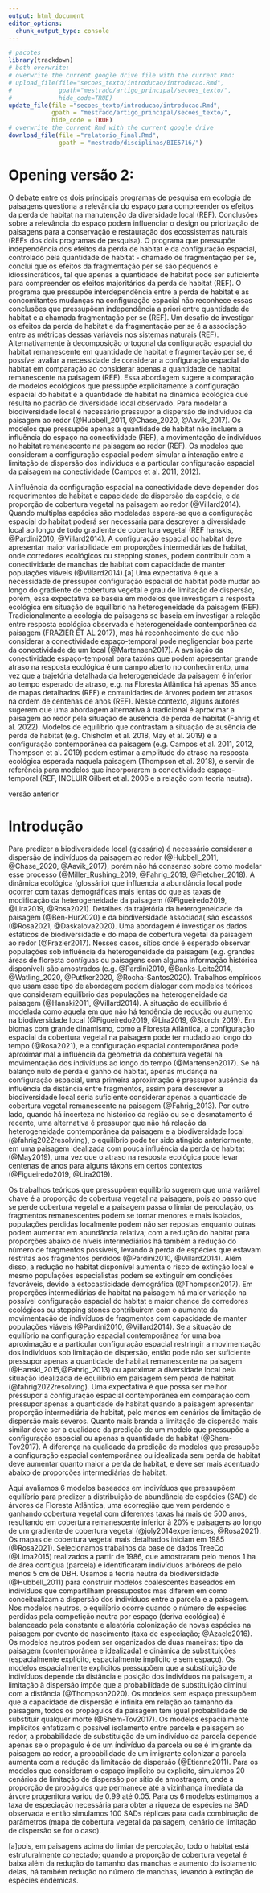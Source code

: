 ```yaml
---
output: html_document
editor_options: 
  chunk_output_type: console
---
```

```r
# pacotes
library(trackdown)
# both overwrite: 
# overwrite the current google drive file with the current Rmd:
# upload_file(file="secoes_texto/introducao/introducao.Rmd",
#             gpath="mestrado/artigo_principal/secoes_texto/",
#             hide_code=TRUE)
update_file(file ="secoes_texto/introducao/introducao.Rmd",
            gpath = "mestrado/artigo_principal/secoes_texto/",
            hide_code = TRUE)
# overwrite the current Rmd with the current google drive 
download_file(file ="relatorio_final.Rmd",
              gpath = "mestrado/disciplinas/BIE5716/")
```

# Opening versão 2:

O debate entre os dois principais programas de pesquisa em ecologia de paisagens questiona a relevância do espaço para compreender os efeitos da perda de habitat na manutenção da diversidade local (REF). Conclusões sobre a relevância do espaço podem influenciar o design ou priorização de paisagens para a conservação e restauração dos ecossistemas naturais (REFs dos dois programas de pesquisa). O programa que pressupõe independência dos efeitos da perda de habitat e da configuração espacial, controlado pela quantidade de habitat - chamado de fragmentação per se, conclui que os efeitos da fragmentação per se são pequenos e idiossincráticos, tal que apenas a quantidade de habitat pode ser suficiente para compreender os efeitos majoritários da perda de habitat (REF). O programa que pressupõe interdependência entre a perda de habitat e as concomitantes mudanças na configuração espacial não reconhece essas conclusões que pressupõem independência a priori entre quantidade de habitat e a chamada fragmentação per se (REF). 
Um desafio de investigar os efeitos da perda de habitat e da fragmentação per se é a associação entre as métricas dessas variáveis nos sistemas naturais (REF). 
Alternativamente à decomposição ortogonal da configuração espacial do habitat remanescente em quantidade de habitat e fragmentação per se, é possível avaliar a necessidade de considerar a configuração espacial do habitat em comparação ao considerar apenas a quantidade de habitat remanescente na paisagem (REF). Essa abordagem sugere a comparação de modelos ecológicos que pressupõe explicitamente a configuração espacial do habitat e a quantidade de habitat na dinâmica ecológica que resulta no padrão de diversidade local observado. Para modelar a biodiversidade local é necessário pressupor a dispersão de indivíduos da paisagem ao redor (@Hubbell_2011, @Chase_2020, @Aavik_2017). Os modelos que pressupõe apenas a quantidade de habitat não incluem a influência do espaço na conectividade (REF), a movimentação de indivíduos no habitat remanescente na paisagem ao redor (REF). Os modelos que consideram a configuração espacial podem simular a interação entre a limitação de dispersão dos indivíduos e a particular configuração espacial da paisagem na conectividade (Campos et al. 2011, 2012). 

A influência da configuração espacial na conectividade deve depender dos requerimentos de habitat e capacidade de dispersão da espécie, e da proporção de cobertura vegetal na paisagem ao redor (@Villard2014). Quando multiplas espécies são modeladas espera-se que a configuração espacial do habitat poderá ser necessária para descrever a diversidade local ao longo de todo gradiente de cobertura vegetal (REF hanskis, @Pardini2010, @Villard2014). A configuração espacial do habitat deve apresentar maior variabilidade em proporções intermediárias de habitat, onde corredores ecológicos ou stepping stones, podem contribuir com a conectividade de manchas de habitat com capacidade de manter populações viáveis (@Villard2014).[a]  Uma expectativa é que a necessidade de pressupor configuração espacial do habitat pode mudar ao longo do gradiente de cobertura vegetal e grau de limitação de dispersão, porém, essa expectativa se baseia em modelos que investigam a resposta ecológica em situação de equilíbrio na heterogeneidade da paisagem (REF). Tradicionalmente a ecologia de paisagens se baseia em investigar a relação entre resposta ecológica observada e heterogeneidade contemporânea da paisagem (FRAZIER ET AL 2017), mas há reconhecimento de que não considerar a conectividade espaço-temporal pode negligenciar boa parte da conectividade de um local (@Martensen2017). A avaliação da conectividade espaço-temporal para taxóns que podem apresentar grande atraso na resposta ecológica é um campo aberto no conhecimento, uma vez que a trajetória detalhada da heterogeneidade da paisagem é inferior ao tempo esperado de atraso, e.g. na Floresta Atlântica há apenas 35 anos de mapas detalhados (REF) e comunidades de árvores podem ter atrasos na ordem de centenas de anos (REF). Nesse contexto, alguns autores sugerem que uma abordagem alternativa à tradicional é aproximar a paisagem ao redor pela situação de ausência de perda de habitat (Fahrig et al. 2022). Modelos de equilíbrio que contrastam a situação de ausência de perda de habitat (e.g. Chisholm et al. 2018, May et al. 2019) e a configuração contemporânea da paisagem (e.g. Campos et al. 2011, 2012, Thompson et al. 2019) podem estimar a amplitude do atraso na resposta ecológica esperada naquela paisagem (Thompson et al. 2018), e servir de referência para modelos que incorporarem a conectividade espaço-temporal (REF, INCLUIR Gilbert et al. 2006 e a relação com teoria neutra). 

####### versão anterior
# Introdução

  Para predizer a biodiversidade local (glossário) é necessário considerar a dispersão de indivíduos da paisagem ao redor (@Hubbell_2011, @Chase_2020, @Aavik_2017), porém não há consenso sobre como modelar esse processo (@Miller_Rushing_2019, @Fahrig_2019, @Fletcher_2018). A dinâmica ecológica (glossário) que influencia a abundância local pode ocorrer com taxas demográficas mais lentas do que as taxas de modificação da heterogeneidade da paisagem (@Figueiredo2019, @Lira2019, @Rosa2021). Detalhes da trajetória da heterogeneidade da paisagem (@Ben-Hur2020) e da biodiversidade associada( são escassos (@Rosa2021, @Daskalova2020). Uma abordagem é investigar os dados estáticos de biodiversidade e do mapa de cobertura vegetal da paisagem ao redor (@Frazier2017). Nesses casos, sítios onde é esperado observar populações sob influência da heterogeneidade da paisagem (e.g. grandes áreas de floresta contíguas ou paisagens com alguma informação histórica disponível) são amostrados (e.g. @Pardini2010, @Banks-Leite2014, @Watling_2020, @Puttker2020, @Rocha-Santos2020). Trabalhos empíricos que usam esse tipo de abordagem podem dialogar com modelos teóricos que consideram equilíbrio das populações na heterogeneidade da paisagem (@Hanski2011, @Villard2014). A situação de equilíbrio é modelada como aquela em que não há tendência de redução ou aumento na biodiversidade local (@Figueiredo2019, @Lira2019, @Storch_2019). Em biomas com grande dinamismo, como a Floresta Atlântica, a configuração espacial da cobertura vegetal na paisagem pode ter mudado ao longo do tempo (@Rosa2021), e a configuração espacial contemporânea pode aproximar mal a influência da geometria da cobertura vegetal na movimentação dos indivíduos ao longo do tempo (@Martensen2017). Se há balanço nulo de perda e ganho de habitat, apenas mudança na configuração espacial, uma primeira aproximação é pressupor ausência da influência da distância entre fragmentos, assim para descrever a biodiversidade local seria suficiente considerar apenas a quantidade de cobertura vegetal remanescente na paisagem (@Fahrig_2013). Por outro lado, quando há incerteza no histórico da região ou se o desmatamento é recente, uma alternativa é pressupor que não há relação da heterogeneidade contemporânea da paisagem e a biodiversidade local (@fahrig2022resolving), o equilíbrio pode ter sido atingido anteriormente, em uma paisagem idealizada com pouca influência da perda de habitat (@May2019), uma vez que o atraso na resposta ecológica pode levar centenas de anos para alguns táxons em certos contextos (@Figueiredo2019, @Lira2019).

  Os trabalhos teóricos que pressupõem equilíbrio sugerem que uma variável chave é a proporção de cobertura vegetal na paisagem, pois ao passo que se perde cobertura vegetal e a paisagem passa o limiar de percolação, os fragmentos remanescentes podem se tornar menores e mais isolados, populações perdidas localmente podem não ser repostas enquanto outras podem aumentar em abundância relativa; com a redução do habitat para proporções abaixo de níveis intermediários há também a redução do número de fragmentos possíveis, levando à perda de espécies que estavam restritas aos fragmentos perdidos (@Pardini2010, @Villard2014). Além disso, a redução no habitat disponível aumenta o risco de extinção local e mesmo populações especialistas podem se extinguir em condições favoráveis, devido a estocasticidade demográfica (@Thompson2017). Em proporções intermediárias de habitat na paisagem há maior variação na possível configuração espacial do habitat e maior chance de corredores ecológicos ou stepping stones contribuírem com o aumento da movimentação de indivíduos de fragmentos com capacidade de manter populações viáveis (@Pardini2010, @Villard2014). Se a situação de equilíbrio na configuração espacial contemporânea for uma boa aproximação e a particular configuração espacial restringir a movimentação dos indivíduos sob limitação de dispersão, então pode não ser suficiente pressupor apenas a quantidade de habitat remanescente na paisagem (@Hanski_2015,@Fahrig_2013) ou aproximar a diversidade local pela situação idealizada de equilíbrio em paisagem sem perda de habitat (@fahrig2022resolving). Uma expectativa é que possa ser melhor pressupor a configuração espacial contemporânea em comparação com pressupor apenas a quantidade de habitat quando a paisagem apresentar proporção intermediária de habitat, pelo menos em cenários de limitação de dispersão mais severos. Quanto mais branda a limitação de dispersão mais similar deve ser a qualidade da predição de um modelo que pressupõe a configuração espacial ou apenas a quantidade de habitat (@Shem-Tov2017). A diferença na qualidade da predição de modelos que pressupõe a configuração espacial contemporânea ou idealizada sem perda de habitat deve aumentar quanto maior a perda de habitat, e deve ser mais acentuado abaixo de proporções intermediárias de habitat.

  Aqui avaliamos 6 modelos baseados em indivíduos que pressupõem equilíbrio para predizer a distribuição de abundância de espécies (SAD) de árvores da Floresta Atlântica, uma ecorregião que vem perdendo e ganhando cobertura vegetal com diferentes taxas há mais de 500 anos, resultando em cobertura remanescente inferior à 20% e paisagens ao longo de um gradiente de cobertura vegetal (@joly2014experiences, @Rosa2021). Os mapas de cobertura vegetal mais detalhados iniciam em 1985 (@Rosa2021). Selecionamos trabalhos da base de dados TreeCo (@Lima2015) realizados a partir de 1986, que amostraram pelo menos 1 ha de área contígua (parcela) e identificaram indivíduos arbóreos de pelo menos 5 cm de DBH. Usamos a teoria neutra da biodiversidade (@Hubbell_2011) para construir modelos coalescentes baseados em indivíduos que compartilham pressupostos mas diferem em como conceitualizam a dispersão dos indivíduos entre a parcela e a paisagem. Nos modelos neutros, o equilíbrio ocorre quando o número de espécies perdidas pela competição neutra por espaço (deriva ecológica) é balanceado pela constante e aleatória colonização de novas espécies na paisagem por evento de nascimento (taxa de especiação; @Azaele2016). Os modelos neutros podem ser organizados de duas maneiras: tipo da paisagem (contemporânea e idealizada) e dinâmica de substituições (espacialmente explícito, espacialmente implícito e sem espaço). Os modelos espacialmente explícitos pressupõem que a substituição de indivíduos depende da distância e posição dos indivíduos na paisagem, a limitação à dispersão impõe que a probabilidade de substituição diminui com a distância (@Thompson2020). Os modelos sem espaço pressupõem que a capacidade de dispersão é infinita em relação ao tamanho da paisagem, todos os propágulos da paisagem tem igual probabilidade de substituir qualquer morte (@Shem-Tov2017). Os modelos espacialmente implícitos enfatizam o possível isolamento entre parcela e paisagem ao redor, a probabilidade de substituição de um indivíduo da parcela depende apenas se o propagulo é de um índivíduo da parcela ou se é imigrante da paisagem ao redor, a probabilidade de um imigrante colonizar a parcela aumenta com a redução da limitação de dispersão (@Etienne2011). Para os modelos que consideram o espaço implícito ou explícito, simulamos 20 cenários de limitação de dispersão por sítio de amostragem, onde a proporção de propágulos que permanece até a vizinhança imediata da árvore progenitora variou de 0.99 até 0.05. Para os 6 modelos estimamos a taxa de especiação necessária para obter a riqueza de espécies na SAD observada e então simulamos 100 SADs réplicas para cada combinação de parâmetros (mapa de cobertura vegetal da paisagem, cenário de limitação de dispersão se for o caso). 

<!-- (- A ecologia de paisagens trabalha com o pressuposto de que a heterogeneidade da paisagem observada no momento (o padrão) está relacionado com a resposta ecológica (pressupostos de contemporaneidade). [REPENSAR ]   ) -->

<!-- ##### Fim da proposta 1 -->

<!-- versão anterior: -->

<!-- de modo que  -->
<!-- Aqui investigamos o efeito de pressupor equilíbrio na paisagem contemporânea em comparação ao equilíbrio em uma paisagem idealizada íntegra e o de pressupor a configuração espacial da cobertura vegetal em comparação com apenas a quantidade de cobertura vegetal na construção de modelos para descrever a diversidade local de árvores e a sua relação com a paisagem ao redor. Procuramos predizer a distribuição de abundância de espécies (SAD) observada em inventários florestais que amostraram parcelas de Floresta Atlântica, uma ecorregião que vem perdendo e ganhando cobertura vegetal com diferentes taxas há mais de 500 anos, resultando em uma cobertura remanescente total inferior à 20% e paisagens ao longo de um gradiente de cobertura vegetal (PESQUISAR MAIS REF). Os mapas de cobertura vegetal mais detalhados iniciam em 1985 (Rosa et al. 2021), anterior a essa data a informação disponível é limitada e variável entre regiões (PESQUISAR MAIS REF). Usamos a teoria neutra da biodiversidade para construir 4 modelos baseados em indivíduos que compartilham pressupostos mas diferem em como conceitualizam a dispersão dos indivíduos entre a parcela e a paisagem. Nos modelos neutros, o equilíbrio ocorre quando o número de espécies perdidas pela competição neutra por espaço (deriva ecológica) é balanceado pela constante colonização de novas espécies na paisagem. Interpretamos os modelos neutros que pressupõem a quantidade de cobertura vegetal (espacialmente implícito) como uma simplificação dos modelos que consideram a configuração espacial da cobertura vegetal remanescente (espacialmente explícito) e simulamos cenários de limitação à dispersão variando a proporção de propágulos que permanecem na vizinhança imediata da progenitora até a ausência de limitação de dispersão per capita. -->

<!-- Introdução -->
<!-- - A conservação e restauração dos ecossistemas naturais tem grande potencial para mitigar ou reverter as crises em andamento da perda de biodiversidade, mudanças climáticas, e de seguridade alimentar. -->
<!-- - Para conservação ou restaurar é preciso considerar a perspectiva da paisagem, ou seja, mesmo para manter pequenos fragmentos florestais, por exemplo, é necessário considerar a área ao redor da área de interesse, pois estas áreas podem contribuir com propágulos repondo espécies extintas localmente ou modificando a abundância relativa das espécies presentes. -->
<!-- - Um dos desafios de conservação e restaurar é a falta de consenso sobre os princípios da relação entre a diversidade local e a perda de habitat na paisagem.  -->
<!-- - O habitat pode ser aproximado pela de área do ecossistema de interesse. -->
<!-- - O funcionamento dos ecossistemas naturais depende da diversidade biológica associado ao ecossistema. -->
<!-- - Um programa de pesquisa pressupõe independência dos efeitos da perda de habitat e da mudança na configuração espacial do habitat remanescente (fragmentação per se); a partir dessa perspectiva, uma hipótese mínima foi que a diversidade biológica em uma área amostral aumenta com a quantidade de habitat na paisagem (hipótese da quantidade de habitat). -->
<!-- - Outro programa de pesquisa pressupõe interdependência dos efeitos da perda de habitat e da fragmentação per se, assim não é possível pressupor a priori independência desses efeitos; uma hipótese mínima desse programa é que a configuração espacial do habitat remanescente na paisagem, resultado da perda de habitat e do particular padrão espacial de fragmentação per se, pode ser necessário para descrever a diversidade biológica em uma área amostral. -->
<!-- - Essas hipóteses mínimas não foram testadas em um arcabouço comum e independente dos pressupostos centrais dos dois programas de pesquisa. -->
<!-- Opening -->




<!-- A perda de área de ecossistemas florestais (habitat) pela expansão da área de atividade humana não tradicional (matriz) coloca em risco a manutenção da diversidade biológica associada a estes ecossistemas. A concomitante redução da área disponível para as populações naturais e mudança na configuração espacial do habitat remanescente, potencialmente restringindo a movimentação dos indivíduos no habitat, aumentam o risco de perda de espécies (REF; Fahrig 2003, 2019; Pardini et al. 2018; REF).  -->
<!-- - As observações e experimentações realizadas para compreender a perda de habitat na diversidade biológica dos ecossistemas florestais ocorrem em geral na escala local ou do fragmento florestal (REF, RAFLima et al.; Haddad et al. 2015).  -->
<!-- Mas para compreender a manutenção das populações naturais na escala local é necessário considerar a relação dos processos ecológicos locais e aqueles na área ao redor (paisagem, REF Metzger et al.). A paisagem ao redor pode contribuir com propágulos para a dinâmica local, repondo espécies localmente extintas (efeito resgate) ou modificar a abundância relativa das espécies (efeito de massa) (Ricklefs 1988; Aavki et al. 2018; Watling et al. 2020; Thompson et al. 2017).  -->
<!-- - Relacionar  -->
<!-- Não há consenso sobre os princípios gerais sobre a relação entre a perda de habitat na escala da paisagem e a manutenção das populações naturais na escala local (Fletcher Jr et al. 2018; Fahrig et al. 2019; Miller-Rushing et al. 2019). Parte do motivo para   -->

<!-- A perda de habitat pode ser compreendida em múltiplas escalas (McGill et al. 2015) e ao passo que a pesquisa sobre a relação da biodiversidade e funcionamento de ecossistemas procura scaling up as conclusões obtidas na escala local (Gonzales et al. 2020), não há uma escala espacial ótima para pesquisar a perda de habitat (McGill et al. 2015).  -->
<!-- Porém para compreender a manutenção das populações naturais na escala local é necessário considerar a relação entre processos locais e aqueles ocorrendo na área ao redor (paisagem, REF Metzger et al.). A paisagem ao redor pode contribuir com propágulos para a dinâmica local, repondo espécies localmente extintas (efeito resgate) ou aumentar a abundância relativa de algumas espécies (efeito de massa) (Ricklefs 1988; Aavki et al. 2018; Watling et al. 2020; Thompson et al. 2017).  -->
<!-- No entanto, não há consenso sobre os princípios da relação entre a perda de habitat na escala da paisagem e a manutenção das populações naturais na escala local (Fletcher Jr et al. 2018; Fahrig et al. 2019; Miller-Rushing et al. 2019). -->

<!-- # Qual a ideia central? -->
<!-- “(...) não há consenso sobre os princípios da relação entre a perda de habitat na escala da paisagem e a manutenção das populações naturais na escala local (Fletcher Jr et al. 2018; Fahrig et al. 2019; Miller-Rushing et al. 2019).” -->
<!-- - eu quero que as pessoas leiam esse parágrafo e i) tenha entendido a importância e contexto geral do problema do artigo; e ii) entenda que irei estudar sobre os princípios sobre a relação entre a perda de habitat na escala da paisagem e manutenção das populações na escala local. -->

<!-- # Elementos Necessários: -->
<!-- - A conservação e restauração dos ecossistemas naturais têm potencial de mitigar ou reverter as crises em andamento de perda de biodiversidade, de mudanças climáticas, e seguridade alimentar (REF). -->
<!-- - Para conservar ou restaurar mesmo que pequenas áreas de floresta, por exemplo, é necessário considerar a paisagem ao redor, pois estas áreas podem contribuir com propágulos para a área de interesse, repondo espécies extintas localmente ou influenciando a abundância das espécies presentes (REF). -->
<!-- Hipóteses mínimas de cada grupo de pesquisa -->
<!-- Não há consenso sobre os princípios da relação entre a perda de habitat na escala da paisagem e a manutenção das populações naturais na escala local (Fletcher Jr et al. 2018; Fahrig et al. 2019; Miller-Rushing et al. 2019). Um programa de pesquisa pressupõe que os efeitos na diversidade biológica da perda de habitat e da mudança na configuração espacial são independentes (fragmentação per se, Fahrig 2003; Fahrig et al. 2019). Revisões de trabalhos empíricos que seguem essa abordagem indicam que o efeito da mudança da configuração espacial independente da perda de habitat não é significativo ou é idiossincrático, podendo inclusive ser positivo (Fahrig 2017, 2020; mas veja Fletcher Jr. et al. 2018a; e Fahrig et al. 2019). Dessa perspectiva, uma hipótese mínima é que a diversidade biológica local aumenta com a quantidade de habitat na paisagem (hipótese da quantidade de habitat; Fahrig 2013). A hipótese da quantidade de habitat pressupõe que o efeito de área per se, i.e. toda área de habitat é uma amostra bem misturada do pool de espécies disponível, é suficiente para descrever a diversidade local (Fahrig 2013; Watling et al. 2020). Um programa de pesquisa concorrente desafia esta abordagem ao pressupor que pode existir interdependência entre a perda de habitat e o padrão de fragmentação per se: a perda de habitat é o principal processo causando as mudanças na configuração espacial do habitat remanescente e portanto não é possível separar ortogonalmente os dois efeitos a priori (Didham, Kapos & Ewers 2012; Fletcher Jr et al. 2018a; Püttker et al. 2020). Além disso, baseado em experimentos na escala do fragmento florestal e em trabalhos teóricos na escala da paisagem, espera-se que a configuração espacial do habitat remanescente na paisagem seja um importante determinante das populações por restringir a movimentação dos indivíduos no habitat remanescente (Villard & Metzger 2014; Hanski 2015; Haddad et al. 2015, 2017a). Assim, uma outra hipótese mínima é que a configuração espacial do habitat remanescente, resultado da perda de habitat e do padrão de fragmentação per se, é necessária para descrever a diversidade biológica local observada em paisagens fragmentadas (hipótese da configuração espacial de hábitat; Villard & Metzger 2014, Hanski 2015). Essas hipóteses mínimas não foram testadas em um arcabouço comum e independente dos pressupostos centrais de cada programa de pesquisa. -->
<!-- Expectativa teórica: a configuração deve restringir a conectividade em paisagens com proporção intermediária de habitat -->
<!-- A hipótese mínima que melhor descreve a diversidade biológica observada em uma área amostral deve depender da proporção de habitat remanescente na paisagem local e das características das espécies em estudo. Uma expectativa é que a configuração espacial do habitat remanescente é pressuposto importante para descrever a diversidade biológica local em paisagens onde a particular configuração espacial do habitat pode restringir a conectividade (Villard & Metzger 2014). A conectividade, movimentação dos indivíduos no habitat remanescente, depende da geometria do habitat e da capacidade de dispersão dos indivíduos (Brudvig 2016; Levine & Murrell 2003; Taubert et al. 2018; Villard & Metzger 2014). Em proporções muito baixas todo o habitat remanescente deve está aglomerado no fragmento florestal de estudo (Hanski 2015). Acima do limiar de percolação a maior parte do habitat na paisagem está bem conectado e pouco isolado (Swift et al. 2010; Taubert et al. 2018). Em proporções intermediárias há maior variação no possível padrão de configuração espacial do habitat e maior chance de corredores ecológicos ou stepping stones contribuírem para o aumento da conectividade entre fragmentos com capacidade de manter populações viáveis (Villard & Metzger 2014). Indivíduos com capacidade de se dispersar para além da vizinhança imediata da planta progenitora podem acessar habitat separado pela matriz em função da configuração espacial do habitat remanescente (Baguette et al. 2013; Cote et al. 2017). Apesar de existirem algumas espécies que apresentam aumento na capacidade de dispersão per capita após evento de perda de habitat (e.g. Bacles  et al. 2006), as espécies nativas que dependem de agentes dispersores específicos têm sua capacidade de dispersão reduzida pela modificação do serviço de dispersão (e.g. defaunação) em paisagens fragmentadas (Harrison et al. 2013; Pardini et al. 2018; REF). Sob severa limitação à dispersão, a movimentação dos indivíduos é possível apenas se o habitat estiver diretamente conectado.  -->
<!-- Abordagem -->
<!-- Um desafio em testar as hipóteses mínimas com dados observacionais é a típica correlação entre a quantidade de habitat na paisagem e métricas que descrevem a complexidade da forma da configuração em paisagens não experimentais (Fahrig 2003; Ewers & Didham 2006). Uma possível abordagem é utilizar modelos teóricos para aproximar as hipóteses mínimas (Hanski 2015). Modelos são idealizações dos sistemas naturais que geram predições baseadas apenas em seus pressupostos (Connolly et al. 2017; Travassos-Brito et al. 2021). A congruência entre predição e padrão observado permite avaliar como os pressupostos e suas relações descrevem os sistemas naturais (Connolly et al. 2017; REF). Uma forma de avaliar as hipóteses mínimas em um arcabouço comum é aproximá-las por modelos que considerem a réplica da configuração espacial do habitat remanescente em contraste ao considerar apenas a quantidade de habitat remanescente sem estrutura espacial (Hanski 2015; REF). O uso de modelos teóricos que consideram a movimentação dos indivíduos entre a área amostral e paisagem ao redor permite modelar o efeito de massa e resgate promovido pela paisagem (Thompson et al. 2017; REF). Uma primeira aproximação para descrever a movimentação dos indivíduos é por uma função de dispersão comum a todos os indivíduos (REF). A função de dispersão descreve a probabilidade de colonização pela distância entre progenitor e habitat vago e a capacidade de dispersão per capita (REF). Quando a estrutura espacial não é considerada, uma simplificação é modelar a movimentação dos indivíduos como a probabilidade média de indivíduos da paisagem ao redor colonizarem a área amostral segundo a função de dispersão (Chisholm & Lichstein 2009). A Teoria Neutra da Biodiversidade (Hubbell 2001) oferece um ponto de partida parcimonioso para construir modelos de dinâmica ecológica que podem modelar a contribuição de propágulos da paisagem ao redor na área amostral (efeito de massa e resgate) e considerar diferentes paisagens hipotéticas com e sem estrutura espacial (Prevedello et al. 2016; REF). -->
<!-- Paisagem local e métrica de diversidade local -->
<!-- Outro desafio em testar as hipóteses mínimas é determinar qual a extensão espacial da paisagem local adequada para investigar o padrão de diversidade biológica considerado (REF). A extensão espacial da paisagem local determina quais as áreas podem fornecer propágulos para a área amostral e, dado a configuração espacial do habitat na região, a proporção de cobertura vegetal na paisagem (Fahrig 2021 Reply to Santiago). A extensão espacial da paisagem local também deve estar relacionada com o padrão observado de forma não trivial (REF). Em outros trabalhos que avaliaram as hipóteses mínimas por modelos estatísticos, a diversidade local foi aproximada por métricas relacionadas com o número de espécies controlado pelo esforço amostral (e.g. Püttker et al. 2020; Watling et al. 2020). Essas mesmas variáveis foram usadas para determinar a extensão espacial da paisagem por uma análise de escala de efeito (Püttker et al. 2020; Watling et al. 2020). A análise de escala de efeito determina uma única extensão espacial que maximiza a relação entre proporção de habitat na paisagem e a variável que descreve a diversidade local (Jackson & Fahrig 2015). Controlado pela densidade de indivíduos e extensão espacial, a proporção de habitat é igual à quantidade de habitat remanescente. Portanto, um possível problema em usar a análise de escala de efeito com a variável de interesse é selecionar a extensão espacial onde a hipótese da quantidade de habitat deve ter bom suporte a priori. Uma outra abordagem é utilizar um padrão de diversidade biológica como variável resposta que seja relacionada com a variável usada na análise de escala de efeito. Por exemplo, para um mesmo número de espécies e número de indivíduos (uma métrica de esforço amostral) há diversas formas que os indivíduos podem se distribuir em cada espécie (REF Eco Letters 2013).  -->
<!-- Objetivo -->

<!-- Aqui nós aproximamos as hipóteses mínimas por modelos neutros que consideram ou a configuração espacial da paisagem e modelam a movimentação dos indivíduos por uma função de dispersão (modelo neutro espacialmente explícito) ou apenas a quantidade de habitat na paisagem e modelam a movimentação como a probabilidade média de um indivíduo da paisagem colonizar a área amostral (modelo neutro espacialmente implícito). Usamos a distribuição de abundância de espécies de árvores adultas (SAD) observada em áreas amostrais contíguas na Floresta Atlântica (Lima et al. 2015) como padrão de diversidade biológica local. Determinamos a extensão espacial da paisagem local pela análise de escala de efeito (Jackson & Fahrig 2015) com o número de espécies controlado pelo número de indivíduos amostrados como variável de interesse. As variáveis usadas na análise de efeito de escala foram usadas para parametrizar os modelos neutros (Figura 3). Pressupomos que a cobertura vegetal é uma aproximação da disponibilidade de habitat para árvores adultas (but see Brudvig et al. 2017, Pardini et al. 2018; Chazdon et al. 2016 REF). Usamos os mapas de cobertura vegetal do LandSat 8 (Hansen et al. 2013) como uma aproximação da configuração espacial da cobertura vegetal no momento da amostragem da SAD. Selecionamos inventários florestais distribuídos ao longo de um gradiente de cobertura vegetal natural (Figura 1). Nós avaliamos as condições de proporção de cobertura vegetal na paisagem local e limitação de dispersão per capita onde o modelo neutro espacialmente explícito oferece uma aproximação melhor do que o modelo neutro espacialmente implícito (Figura 2). Nossos resultados mostraram que o modelo espacialmente explícito apresenta melhor ajuste em mais condições do que esperado se a configuração espacial do habitat é pressuposto necessário para descrever a diversidade local apenas se a proporção de cobertura vegetal é intermediária e a capacidade de dispersão severamente limitada (Villard & Metzger 2014; Püttker et al. 2020; Watling et al. 2020).  -->

[a]pois, em paisagens acima do limiar de percolação, todo o habitat está estruturalmente  conectado; quando a proporção de cobertura vegetal é baixa além da redução do tamanho das manchas e aumento do isolamento delas, há também redução no número de manchas, levando à extinção de espécies endêmicas.
